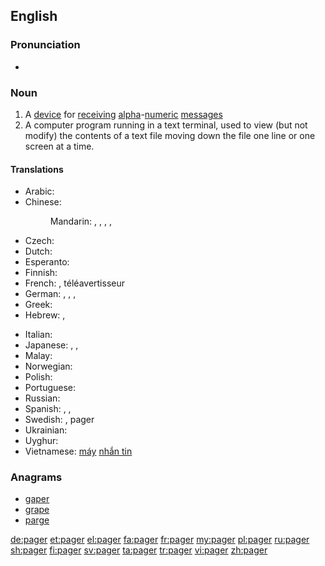 ==English==

===Pronunciation===
* {{rhymes|eɪdʒə(r)}}

===Noun===
{{en-noun}}

# A [[device]] for [[receive|receiving]] [[alpha]]-[[numeric]] [[message]]s
# A computer program running in a text terminal, used to view (but not modify) the contents of a text file moving down the file one line or one screen at a time.

====Translations====
{{trans-top|device}}
* Arabic: {{t|ar|بيجر|m|tr=beyjer, peyjer}}
* Chinese:
*: Mandarin: {{t+|cmn|呼叫器|tr=hūjiàoqì|sc=Hani}}, {{t|cmn|BB機|sc=Hani}}, {{t|cmn|BB机|tr=bībī-jī|sc=Hani}}, {{t|cmn|BP機|sc=Hani}}, {{t|cmn|BP机|tr=bīpī-jī|sc=Hani}}
* Czech: {{t|cs|pager|m}}
* Dutch: {{t|nl|bieper}}
* Esperanto: {{t|eo|poŝmesaĝilo}}
* Finnish: {{t+|fi|hakulaite}}
* French: {{t+|fr|bip|m}}, téléavertisseur
* German: {{t|de|Piepser|m}}, {{t|de|Taschenpiepser|m}}, {{t|de|Rufgerät|n}}, {{t|de|Pager|m}}
* Greek: {{t|el|τηλεειδοποιητής|m|tr=tileeidopoiitís|sc=Grek}}
* Hebrew: {{t|he|איתורית|f|tr=iturít}}, {{t|he|זימונית|f|tr=zimunít}}
{{trans-mid}}
* Italian: {{t|it|Cercapersone|m}}
* Japanese: {{t|ja|ポケットベル|tr=pokettoberu}}, {{t|ja|ポケベル|tr=pokeberu}}, {{t|ja|ページャ|tr=pēja}}
* Malay: {{t|ms|alat kelui}}
* Norwegian: {{t|no|personsøker|m}}
* Polish: {{l|pl|pager}} {{g|m}}
* Portuguese: {{t|pt|pager|m}}
* Russian: {{t+|ru|пейджер|m|tr=péjdžer}}
* Spanish: {{t+|es|buscapersonas|m}}, {{t|es|bíper|m}}, {{t+|es|busca|m}}
* Swedish: {{t|sv|personsökare}}, pager
* Ukrainian: {{t+|uk|пейджер|m|tr=péjdžer}}
* Uyghur: {{t|ug|چاقىرغۇ|tr=chaqirghu|sc=ug-Arab}}
* Vietnamese: [[máy]] [[nhắn tin]]
{{trans-bottom}}

===Anagrams===
* [[gaper#English|gaper]]
* [[grape#English|grape]]
* [[parge#English|parge]]

[[de:pager]]
[[et:pager]]
[[el:pager]]
[[fa:pager]]
[[fr:pager]]
[[my:pager]]
[[pl:pager]]
[[ru:pager]]
[[sh:pager]]
[[fi:pager]]
[[sv:pager]]
[[ta:pager]]
[[tr:pager]]
[[vi:pager]]
[[zh:pager]]